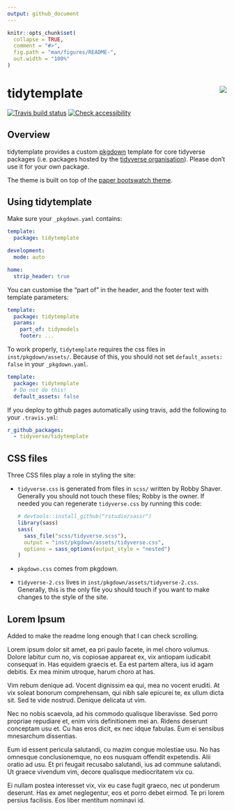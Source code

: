 ```yaml
---
output: github_document
---
```


<!-- README.md is generated from README.Rmd. Please edit that file -->

```r
knitr::opts_chunk$set(
  collapse = TRUE,
  comment = "#>",
  fig.path = "man/figures/README-",
  out.width = "100%"
)
```

# tidytemplate <img src="man/figures/logo.png" align="right" />
[![Travis build status](https://travis-ci.org/tidyverse/tidytemplate.svg?branch=master)](https://travis-ci.org/tidyverse/tidytemplate)
[![Check accessibility](https://img.shields.io/badge/check-accessibility-orange.svg)](http://wave.webaim.org/report#/http://tidytemplate.tidyverse.org)

## Overview

tidytemplate provides a custom [pkgdown](https://pkgdown.r-lib.org) template for core tidyverse packages (i.e. packages hosted by the [tidyverse organisation](https://github.com/tidyverse)). Please don't use it for your own package.

The theme is built on top of the [paper bootswatch theme](https://bootswatch.com/3/paper/).

## Using tidytemplate

Make sure your `_pkgdown.yaml` contains:

```yaml
template:
  package: tidytemplate

development:
  mode: auto

home:
  strip_header: true
```

You can customise the "part of" in the header, and the footer text with template parameters:

```yaml
template:
  package: tidytemplate
  params:
    part_of: tidymodels
    footer: ...
```

To work properly, `tidytemplate` requires the css files in 
`inst/pkgdown/assets/`. Because of this, you should not set 
`default_assets: false` in your `_pkgdown.yaml`. 

```yaml
template:
  package: tidytemplate
  # Do not do this!
  default_assets: false
```

If you deploy to github pages automatically using travis, add the following
to your `.travis.yml`:

```yaml
r_github_packages:
  - tidyverse/tidytemplate
```


## CSS files

Three CSS files play a role in styling the site:

* `tidyverse.css` is generated from files in `scss/` written by Robby Shaver.
   Generally you should not touch these files; Robby is the owner. If needed
   you can regenerate `tidyverse.css` by running this code:

    ```r
    # devtools::install_github("rstudio/sassr")
    library(sass)
    sass(
      sass_file("scss/tidyverse.scss"),
      output = "inst/pkgdown/assets/tidyverse.css",
      options = sass_options(output_style = "nested")
    )
    ```

*  `pkgdown.css` comes from pkgdown.

*  `tidyverse-2.css` lives in `inst/pkgdown/assets/tidyverse-2.css`. Generally,
   this is the only file you should touch if you want to make changes to the 
   style of the site.

## Lorem Ipsum

Added to make the readme long enough that I can check scrolling.

Lorem ipsum dolor sit amet, ea pri paulo facete, in mel choro volumus. Dolore labitur cum no, vis copiosae appareat ex, vix antiopam iudicabit consequat in. Has equidem graecis et. Ea est partem altera, ius id agam debitis. Ex mea minim utroque, harum choro at has.

Vim rebum denique ad. Vocent dignissim ea qui, mea no vocent eruditi. At vix soleat bonorum comprehensam, qui nibh sale epicurei te, ex ullum dicta sit. Sed te vide nostrud. Denique delicata ut vim.

Nec no nobis scaevola, ad his commodo qualisque liberavisse. Sed porro propriae repudiare et, enim viris definitionem mei an. Ridens deserunt conceptam usu et. Cu has eros dicit, ex nec idque fabulas. Eum ei sensibus mnesarchum dissentias.

Eum id essent pericula salutandi, cu mazim congue molestiae usu. No has omnesque conclusionemque, no eos nusquam offendit expetendis. Alii oratio ad usu. Et pri feugait recusabo salutandi, ius ad commune salutandi. Ut graece vivendum vim, decore qualisque mediocritatem vix cu.

Ei nullam postea interesset vix, vix eu case fugit graeco, nec ut ponderum deserunt. Has ex amet neglegentur, eos et porro debet eirmod. Te pri lorem persius facilisis. Eos liber mentitum nominavi id.
